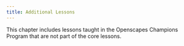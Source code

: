 ```yaml
---
title: Additional Lessons
---
```


This chapter includes lessons taught in the Openscapes Champions Program that are not part of the core lessons.
